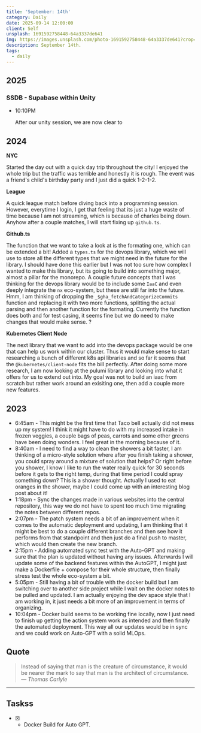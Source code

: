 ```yaml
---
title: 'September: 14th'
category: Daily
date: 2025-09-14 12:00:00
client: Self
unsplash: 1691592758448-64a3337de641
img: https://images.unsplash.com/photo-1691592758448-64a3337de641?crop=entropy&cs=srgb&fm=jpg&ixid=MnwzNjM5Nzd8MHwxfHJhbmRvbXx8fHx8fHx8fDE2ODE3NDg2ODY&ixlib=rb-4.0.3&q=85
description: September 14th. 
tags:
  - daily
---
```



## 2025

### SSDB - Supabase within Unity

-   10:10PM

    After our unity session, we are now clear to 

## 2024

**NYC**

Started the day out with a quick day trip throughout the city!
I enjoyed the whole trip but the traffic was terrible and honestly it is rough.
The event was a friend's child's birthday party and I just did a quick 1-2-1-2.

**League**

A quick league match before diving back into a programming session.
However, everytime I login, I get that feeling that its just a huge waste of time because I am not streaming, which is because of charles being down.
Anyhow after a couple matches, I will start fixing up `github.ts`.

**Github.ts**

The function that we want to take a look at is the formating one, which can be extended a bit!
Added a `types.ts` for the devops library, which we will use to store all the different types that we might need in the future for the library.
I should have done this earlier but I was not too sure how complex I wanted to make this library, but its going to build into something major, almost a pillar for the monorepo.
A couple future concepts that I was thinking for the devops library would be to include some `IaaC` and even deeply integrate the `nx` eco-system, but these are still far into the future.
Hmm, I am thinking of dropping the `_$gha_fetchAndCategorizeCommits` function and replacing it with two more functions, splitting the actual parsing and then another function for the formating.
Currently the function does both and for test casing, it seems fine but we do need to make changes that would make sense.
?

**Kubernetes Client Node**

The next library that we want to add into the devops package would be one that can help us work within our cluster.
Thus it would make sense to start researching a bunch of different k8s api libraries and so far it seems that the `@kubernetes/client-node` fits the bill perfectly.
After doing some more research, I am now looking at the pulumi library and looking into what it offers for us to extend out into.
My goal was not to build an iaac from scratch but rather work around an exisiting one, then add a couple more new features.

<Adsense />

## 2023
- 6:45am - This might be the first time that Taco bell actually did not mess up my system! I think it might have to do with my increased intake in frozen veggies, a couple bags of peas, carrots and some other greens have been doing wonders. I feel great in the morning because of it.
- 8:40am - I need to find a way to clean the showers a bit faster, I am thinking of a micro-style solution where after you finish taking a shower, you could spray around a mixture of solution that helps? Or right before you shower, I know I like to run the water really quick for 30 seconds before it gets to the right temp, during that time period I could spray something down? This is a shower thought. Actually I used to eat oranges in the shower, maybe I could come up with an interesting blog post about it!
- 1:18pm - Sync the changes made in various websites into the central repository, this way we do not have to spent too much time migrating the notes between different repos.
- 2:07pm - The patch system needs a bit of an improvement when it comes to the automatic deployment and updating, I am thinking that it might be best to do a couple different branches and then see how it performs from that standpoint and then just do a final push to master, which would then create the new branch. 
- 2:15pm - Adding automated sync test with the Auto-GPT and making sure that the plan is updated without having any issues. Afterwards I will update some of the backend features within the AutoGPT, I might just make a Dockerfile + compose for their whole structure, then finally stress test the whole eco-system a bit. 
- 5:05pm - Still having a bit of trouble with the docker build but I am switching over to another side project while I wait on the docker notes to be pulled and updated. I am actually enjoying the dev space style that I am working in, it just needs a bit more of an improvement in terms of organizing. 
- 10:04pm - Docker build seems to be working fine locally, now I just need to finish up getting the action system work as intended and then finally the automated deployment. This way all our updates would be in sync and we could work on Auto-GPT with a solid MLOps.

## Quote

> Instead of saying that man is the creature of circumstance, it would be nearer the mark to say that man is the architect of circumstance.
> — <cite>Thomas Carlyle</cite>

---

## Taskss

- [X] - Docker Build for Auto GPT.
